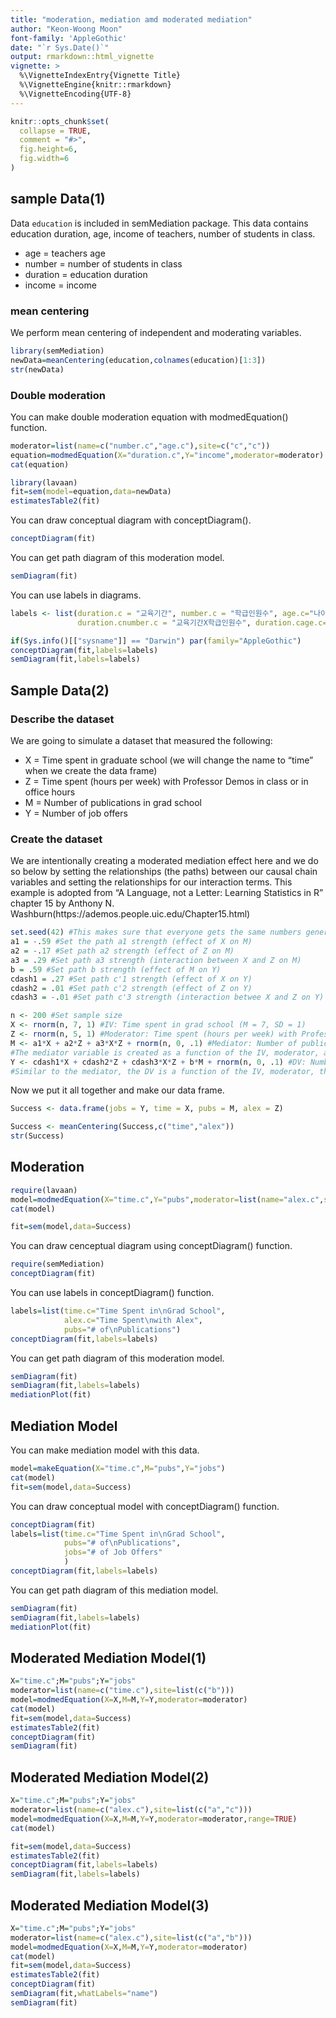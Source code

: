 ```yaml
---
title: "moderation, mediation amd moderated mediation"
author: "Keon-Woong Moon"
font-family: 'AppleGothic' 
date: "`r Sys.Date()`"
output: rmarkdown::html_vignette
vignette: >
  %\VignetteIndexEntry{Vignette Title}
  %\VignetteEngine{knitr::rmarkdown}
  %\VignetteEncoding{UTF-8}
---
```


```r
knitr::opts_chunk$set(
  collapse = TRUE,
  comment = "#>",
  fig.height=6,
  fig.width=6
)
```
## sample Data(1)

Data `education` is included in semMediation package. This data contains education duration, age, income of teachers, number of students in class.

* age = teachers age
* number = number of students in class
* duration = education duration
* income = income

### mean centering

We perform mean centering of independent and moderating variables.

```r
library(semMediation)
newData=meanCentering(education,colnames(education)[1:3])
str(newData)
```

### Double moderation


You can make double moderation equation with modmedEquation() function. 

```r
moderator=list(name=c("number.c","age.c"),site=c("c","c"))
equation=modmedEquation(X="duration.c",Y="income",moderator=moderator)
cat(equation)
```



```r
library(lavaan)
fit=sem(model=equation,data=newData)
estimatesTable2(fit)
```

You can draw conceptual diagram with conceptDiagram().

```r
conceptDiagram(fit)
```

You can get path diagram of this moderation model.

```r
semDiagram(fit)  
```

You can use  labels in diagrams.

```r

labels <- list(duration.c = "교육기간", number.c = "학급인원수", age.c="나이",
               duration.cnumber.c = "교육기간X학급인원수", duration.cage.c="교육기간X나이",income = "월수입")

if(Sys.info()[["sysname"]] == "Darwin") par(family="AppleGothic")
conceptDiagram(fit,labels=labels)
semDiagram(fit,labels=labels)

```

## Sample Data(2)


### Describe the dataset

We are going to simulate a dataset that measured the following:

* X = Time spent in graduate school (we will change the name to “time” when we create the data frame)
* Z = Time spent (hours per week) with Professor Demos in class or in office hours
* M = Number of publications in grad school
* Y = Number of job offers

### Create the dataset

We are intentionally creating a moderated mediation effect here and we do so below by setting the relationships (the paths) between our causal chain variables and setting the relationships for our interaction terms. This example is adopted from "A Language, not a Letter: Learning Statistics in R" chapter 15 by Anthony N. Washburn(https://ademos.people.uic.edu/Chapter15.html)


```r
set.seed(42) #This makes sure that everyone gets the same numbers generated through rnorm function
a1 = -.59 #Set the path a1 strength (effect of X on M)
a2 = -.17 #Set path a2 strength (effect of Z on M)
a3 = .29 #Set path a3 strength (interaction between X and Z on M)
b = .59 #Set path b strength (effect of M on Y)
cdash1 = .27 #Set path c'1 strength (effect of X on Y)
cdash2 = .01 #Set path c'2 strength (effect of Z on Y)
cdash3 = -.01 #Set path c'3 strength (interaction betwee X and Z on Y)
```

```r
n <- 200 #Set sample size
X <- rnorm(n, 7, 1) #IV: Time spent in grad school (M = 7, SD = 1)
Z <- rnorm(n, 5, 1) #Moderator: Time spent (hours per week) with Professor Demos in class or in office hours (M = 5, SD = 1)
M <- a1*X + a2*Z + a3*X*Z + rnorm(n, 0, .1) #Mediator: Number of publications in grad school
#The mediator variable is created as a function of the IV, moderator, and their interaction with some random noise thrown in the mix
Y <- cdash1*X + cdash2*Z + cdash3*X*Z + b*M + rnorm(n, 0, .1) #DV: Number of job offers
#Similar to the mediator, the DV is a function of the IV, moderator, their interaction, and the mediator with some random noise thrown in the mix
```

Now we put it all together and make our data frame.

```r
Success <- data.frame(jobs = Y, time = X, pubs = M, alex = Z)
```

```r
Success <- meanCentering(Success,c("time","alex"))
str(Success)
```

## Moderation

```r
require(lavaan)
model=modmedEquation(X="time.c",Y="pubs",moderator=list(name="alex.c",site="c"))
cat(model)

fit=sem(model,data=Success)
```

You can draw cenceptual diagram using conceptDiagram() function.

```r
require(semMediation)
conceptDiagram(fit)
```

You can use labels in conceptDiagram() function.
```r
labels=list(time.c="Time Spent in\nGrad School",
            alex.c="Time Spent\nwith Alex",
            pubs="# of\nPublications")
conceptDiagram(fit,labels=labels)
```

You can get path diagram of this moderation model.
```r
semDiagram(fit)
semDiagram(fit,labels=labels)
mediationPlot(fit)
```



## Mediation Model

You can make mediation model with this data.

```r
model=makeEquation(X="time.c",M="pubs",Y="jobs")
cat(model)
fit=sem(model,data=Success)
```

You can draw conceptual model with conceptDiagram() function.

```r
conceptDiagram(fit)
labels=list(time.c="Time Spent in\nGrad School",
            pubs="# of\nPublications",
            jobs="# of Job Offers"
            )
conceptDiagram(fit,labels=labels)
```


You can get path diagram of this mediation model.

```r
semDiagram(fit)
semDiagram(fit,labels=labels)
mediationPlot(fit)
```

## Moderated Mediation Model(1)

```r
X="time.c";M="pubs";Y="jobs"
moderator=list(name=c("time.c"),site=list(c("b")))
model=modmedEquation(X=X,M=M,Y=Y,moderator=moderator)
cat(model)
fit=sem(model,data=Success)
estimatesTable2(fit)
conceptDiagram(fit)
semDiagram(fit)

```



## Moderated Mediation Model(2)

```r
X="time.c";M="pubs";Y="jobs"
moderator=list(name=c("alex.c"),site=list(c("a","c")))
model=modmedEquation(X=X,M=M,Y=Y,moderator=moderator,range=TRUE)
cat(model)

fit=sem(model,data=Success)
estimatesTable2(fit)
conceptDiagram(fit,labels=labels)
semDiagram(fit,labels=labels)
```

## Moderated Mediation Model(3)

```r
X="time.c";M="pubs";Y="jobs"
moderator=list(name=c("alex.c"),site=list(c("a","b")))
model=modmedEquation(X=X,M=M,Y=Y,moderator=moderator)
cat(model)
fit=sem(model,data=Success)
estimatesTable2(fit)
conceptDiagram(fit)
semDiagram(fit,whatLabels="name")
semDiagram(fit)
```
